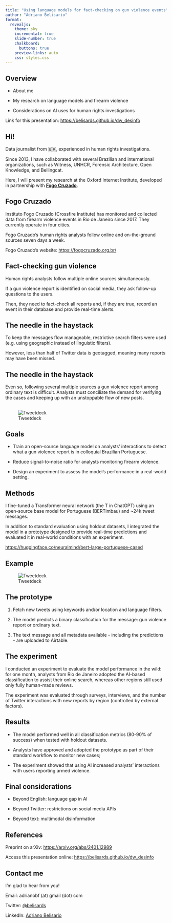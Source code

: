 ```yaml
---
title: "Using language models for fact-checking on gun violence events"
author: "Adriano Belisario"
format:
  revealjs: 
    theme: sky
    incremental: true
    slide-number: true
    chalkboard: 
      buttons: true
    preview-links: auto
    css: styles.css
---
```


## Overview

- About me

- My research on language models and firearm violence

- Considerations on AI uses for human rights investigations

::: footer
Link for this presentation: [https://belisards.github.io/dw_desinfo](https://belisards.github.io/dw_desinfo)
:::


## Hi!

Data journalist from 🇧🇷, experienced in human rights investigations.

Since 2013, I have collaborated with several Brazilian and international organizations, such as Witness, UNHCR, Forensic Architecture, Open Knowledge, and Bellingcat.

::: {.fragment .fade-in}
Here, I will present my research at the Oxford Internet Institute, developed in partnership with [**Fogo Cruzado**](https://fogocruzado.org.br/).
:::

## Fogo Cruzado
Instituto Fogo Cruzado (Crossfire Institute) has monitored and collected data from firearm violence events in Rio de Janeiro since 2017. They currently operate in four cities.

Fogo Cruzado's human rights analysts follow online and on-the-ground sources seven days a week. 

::: footer
Fogo Cruzado's website: [https://fogocruzado.org.br/](https://fogocruzado.org.br/)
:::

## Fact-checking gun violence 

Human rights analysts follow multiple online sources simultaneously.

::: {.fragment .fade-in}
If a gun violence report is identified on social media, they ask follow-up questions to the users. 
:::

::: {.fragment .fade-in}
Then, they need to fact-check all reports and, if they are true, record an event in their database and provide real-time alerts.
:::

## The needle in the haystack

To keep the messages flow manageable, restrictive search filters were used (e.g. using geographic instead of linguistic filters). 

However, less than half of Twitter data is geotagged, meaning many reports may have been missed.

## The needle in the haystack

Even so, following several multiple sources a gun violence report among ordinary text is difficult. Analysts must conciliate the demand for verifying the cases and keeping up with an unstoppable flow of new posts.

## 

![Tweetdeck](img/tweetdeck.jpeg)

## Goals

- Train an open-source language model on analysts' interactions to detect what a gun violence report is in colloquial Brazilian Portuguese.

- Reduce signal-to-noise ratio for analysts monitoring firearm violence.

- Design an experiment to assess the model's performance in a real-world setting.

## Methods

I fine-tuned a Transformer neural network (the T in ChatGPT) using an open-source base model for Portuguese (BERTimbau) and ~24k tweet messages.

In addition to standard evaluation using holdout datasets, I integrated the model in a prototype designed to provide real-time predictions and evaluated it in real-world conditions with an experiment.

::: footer
[https://huggingface.co/neuralmind/bert-large-portuguese-cased](https://huggingface.co/neuralmind/bert-large-portuguese-cased)
:::

## Example

![Tweetdeck](img/examples.jpeg)

## The prototype

1. Fetch new tweets using keywords and/or location and language filters.

2. The model predicts a binary classification for the message: gun violence report or ordinary text.

3. The text message and all metadata available - including the predictions - are uploaded to Airtable.

##  {background-image="img/airtable.png"}

## The experiment 

I conducted an experiment to evaluate the model performance in the wild: for one month, analysts from Rio de Janeiro adopted the AI-based classification to assist their online search, whereas other regions still used only fully human-made reviews. 

The experiment was evaluated through surveys, interviews, and the number of Twitter interactions with new reports by region (controlled by external factors).

## Results

- The model performed well in all classification metrics (80-90% of success) when tested with holdout datasets.

- Analysts have approved and adopted the prototype as part of their standard workflow to monitor new cases;

- The experiment showed that using AI increased analysts' interactions with users reporting armed violence.


## Final considerations

- Beyond English: language gap in AI

- Beyond Twitter: restrictions on social media APIs

- Beyond text: multimodal disinformation 

## References

Preprint on arXiv: [https://arxiv.org/abs/2401.12989](https://arxiv.org/abs/2401.12989)

Access this presentation online: [https://belisards.github.io/dw_desinfo](https://belisards.github.io/dw_desinfo)

## Contact me

I'm glad to hear from you! 

Email: adrianobf (at) gmail (dot) com

Twitter: [@belisards](https://twitter.com/belisards)

LinkedIn: [Adriano Belisario](https://www.linkedin.com/in/adriano-belisario-76758632/)



